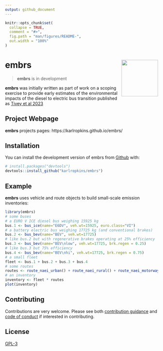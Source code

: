 ```yaml
---
output: github_document
---
```


<!-- README.md is generated from README.Rmd. Please edit that file -->

```r
knitr::opts_chunk$set(
  collapse = TRUE,
  comment = "#>",
  fig.path = "man/figures/README-",
  out.width = "100%"
)
```

# embrs <img src="man/figures/logo.png" align="right" alt="" width="120" />

<!-- badges: start -->
<!-- badges: end -->

> __embrs__ is in development

__embrs__ was initially written as part of work on a scoping exercise to provide 
early estimates of the environmental impacts of the diesel to electric bus 
transition published as [Tivey et al 2023](https://doi.org/10.3390/su15021522)


## Project Webpage

__embrs__ projects pages: https://karlropkins.github.io/embrs/


## Installation

You can install the development version of embrs from [Github](https://github.com/) with:

```r
# install.packages("devtools")
devtools::install_github("karlropkins/embrs")
```

## Example

__embrs__ uses vehicle and route objects to build small-scale emission inventories:

```r
library(embrs)
# some buses
# a EURO V ICE diesel bus weighing 15925 kg
bus.1 <- bus_ice(name="E6DV", veh.wt=15925, euro.class="VI") 
# a battery electric bus weighing 17725 kg (and conventional brakes) 
bus.2 <- bus_bev(name="BEV", veh.wt=17725) 
# like bus.2 but with regenerative brakes operating at 25% efficiency
bus.3 <- bus_bev(name="BEV\nlow", veh.wt=17725, brk.regen = 0.25) 
# like bus.3 but 75% efficiency
bus.4 <- bus_bev(name="BEV\nhi", veh.wt=17725, brk.regen = 0.75)  
# a small fleet
fleet <- bus.1 + bus.2 + bus.3 + bus.4
# some routes 
routes <- route_naei_urban() + route_naei_rural() + route_naei_motorway()
# an inventory
inventory <- fleet * routes
plot(inventory)
```

## Contributing

Contributions are very welcome. Please see both [contribution guidance](https://karlropkins.github.io/embrs/CONTRIBUTING.html) and [code of conduct](https://karlropkins.github.io/embrs/CODE_OF_CONDUCT.html) if interested in contributing.

## License

[GPL-3](https://karlropkins.github.io/embrs/LICENSE.html)

